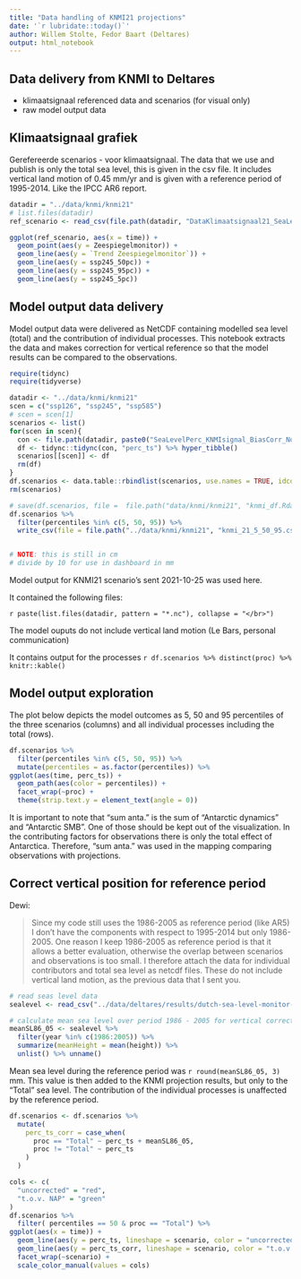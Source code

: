 ```yaml
---
title: "Data handling of KNMI21 projections"
date: '`r lubridate::today()`'
author: Willem Stolte, Fedor Baart (Deltares)
output: html_notebook
---
```


## Data delivery from KNMI to Deltares

*   klimaatsignaal referenced data and scenarios (for visual only)
*   raw model output data


## Klimaatsignaal grafiek 

Gerefereerde scenarios - voor klimaatsignaal. The data that we use and publish is only the total sea level, this is given in the csv file. It includes vertical land motion of 0.45 mm/yr and is given with a reference period of 1995-2014. Like the IPCC AR6 report.

```r
datadir = "../data/knmi/knmi21"
# list.files(datadir)
ref_scenario <- read_csv(file.path(datadir, "DataKlimaatsignaal21_SeaLevel_2100_ref_period_1995_2014.csv"))

ggplot(ref_scenario, aes(x = time)) +
  geom_point(aes(y = Zeespiegelmonitor)) +
  geom_line(aes(y = `Trend Zeespiegelmonitor`)) +
  geom_line(aes(y = ssp245_50pc)) +
  geom_line(aes(y = ssp245_95pc)) +
  geom_line(aes(y = ssp245_5pc))
```



## Model output data delivery

Model output data were delivered as NetCDF containing modelled sea level (total) and the contribution of individual processes. This notebook extracts the data and makes correction for vertical reference so that the model results can be compared to the observations. 


```r

require(tidync)
require(tidyverse)

datadir <- "../data/knmi/knmi21"
scen = c("ssp126", "ssp245", "ssp585")
# scen = scen[1]
scenarios <- list()
for(scen in scen){
  con <- file.path(datadir, paste0("SeaLevelPerc_KNMIsignal_BiasCorr_NoWind_",scen,".nc"))
  df <- tidync::tidync(con, "perc_ts") %>% hyper_tibble()
  scenarios[[scen]] <- df
  rm(df)
}
df.scenarios <- data.table::rbindlist(scenarios, use.names = TRUE, idcol = "scenario")
rm(scenarios)

# save(df.scenarios, file =  file.path("data/knmi/knmi21", "knmi_df.Rdata"))
df.scenarios %>%
  filter(percentiles %in% c(5, 50, 95)) %>%
  write_csv(file = file.path("../data/knmi/knmi21", "knmi_21_5_50_95.csv"))


# NOTE: this is still in cm
# divide by 10 for use in dashboard in mm
```


Model output for KNMI21 scenario's sent 2021-10-25 was used here. 

It contained the following files:

`r paste(list.files(datadir, pattern = "*.nc"), collapse = "</br>")`

The model ouputs do not include vertical land motion (Le Bars, personal communication)

It contains output for the processes `r df.scenarios %>% distinct(proc) %>%  knitr::kable()`


## Model output exploration

The plot below depicts the model outcomes as 5, 50 and 95 percentiles of the three scenarios (columns) and all individual processes including the total (rows).



```r
df.scenarios %>%
  filter(percentiles %in% c(5, 50, 95)) %>%
  mutate(percentiles = as.factor(percentiles)) %>%
ggplot(aes(time, perc_ts)) +
  geom_path(aes(color = percentiles)) +
  facet_wrap(~proc) +
  theme(strip.text.y = element_text(angle = 0))
```

It is important to note that "sum anta." is the sum of "Antarctic dynamics" and "Antarctic SMB". One of those should be kept out of the visualization. In the contributing factors for observations there is only the total effect of Antarctica. Therefore, "sum anta." was used in the mapping comparing observations with projections. 



## Correct vertical position for reference period

Dewi:

> Since my code still uses the 1986-2005 as reference period (like AR5) I don't have the 
components with respect to 1995-2014 but only 1986-2005. One reason I keep 1986-2005 as 
reference period is that it allows a better evaluation, otherwise the overlap between 
scenarios and observations is too small. I therefore attach the data for individual 
contributors and total sea level as netcdf files. These do not include vertical 
land motion, as the previous data that I sent you. 

```r
# read seas level data
sealevel <- read_csv("../data/deltares/results/dutch-sea-level-monitor-export-2020-11-25.csv", comment = "#")

# calculate mean sea level over period 1986 - 2005 for vertical correction
meanSL86_05 <- sealevel %>% 
  filter(year %in% c(1986:2005)) %>% 
  summarize(meanHeight = mean(height)) %>% 
  unlist() %>% unname()
```

Mean sea level during the reference period was `r round(meanSL86_05, 3)` mm. This value is then added to the KNMI projection results, but only to the "Total" sea level. The contribution of the individual processes is unaffected by the reference period. 


```r
df.scenarios <- df.scenarios %>%
  mutate(
    perc_ts_corr = case_when(
      proc == "Total" ~ perc_ts + meanSL86_05,
      proc != "Total" ~ perc_ts
    )
  )
```

```r
cols <- c(
  "uncorrected" = "red",
  "t.o.v. NAP" = "green"
)
df.scenarios %>%
  filter( percentiles == 50 & proc == "Total") %>%
ggplot(aes(x = time)) +
  geom_line(aes(y = perc_ts, lineshape = scenario, color = "uncorrected"), size = 1) +
  geom_line(aes(y = perc_ts_corr, lineshape = scenario, color = "t.o.v. NAP"), size = 1) +
  facet_wrap(~scenario) +
  scale_color_manual(values = cols)
```












